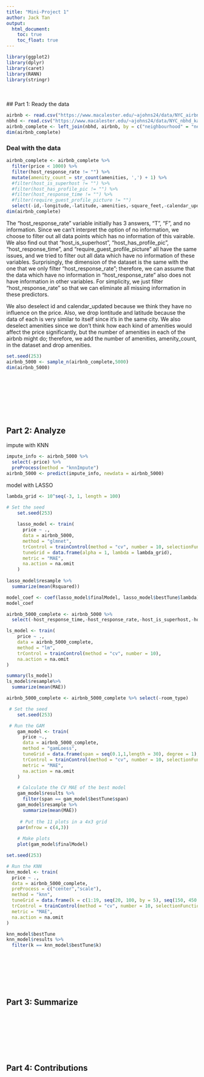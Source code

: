 ```yaml
---
title: "Mini-Project 1"
author: Jack Tan
output: 
  html_document:
    toc: true
    toc_float: true
---
```

```r
library(ggplot2)
library(dplyr)
library(caret)
library(RANN)
library(stringr)
```

\
\
## Part 1: Ready the data
```r
airbnb <- read.csv("https://www.macalester.edu/~ajohns24/data/NYC_airbnb_kaggle.csv")
nbhd <- read.csv("https://www.macalester.edu/~ajohns24/data/NYC_nbhd_kaggle.csv")
airbnb_complete <- left_join(nbhd, airbnb, by = c("neighbourhood" = "neighbourhood_cleansed"))
dim(airbnb_complete)
```




### Deal with the data
```r
airbnb_complete <- airbnb_complete %>% 
  filter(price < 1000) %>%
  filter(host_response_rate != "") %>%
  mutate(amenity_count = str_count(amenities, ',') + 1) %>%
  #filter(host_is_superhost != "") %>%
  #filter(host_has_profile_pic != "") %>%
  #filter(host_response_time != "") %>%
  #filter(require_guest_profile_picture != "")
  select(-id,-longitude,-latitude,-amenities,-square_feet,-calendar_updated)
dim(airbnb_complete)
```

The "host_response_rate" variable initially has 3 answers, "T", "F", and no information. Since we can't interpret the option of no information, we choose to filter out all data points which has no information of this vairable. We also find out that "host_is_superhost", "host_has_profile_pic", "host_response_time", and "require_guest_profile_picture" all have the same issues, and we tried to filter out all data which have no information of these variables. Surprisingly, the dimension of the dataset is the same with the one that we only filter "host_response_rate"; therefore, we can assume that the data which have no information in "host_response_rate" also does not have information in other variables. For simplicity, we just filter "host_response_rate" so that we can eliminate all missing information in these predictors.

We also deselect id and calendar_updated because we think they have no influence on the price. Also, we drop lontitude and latitude because the data of each is very similar to itself since it's in the same city. We also deselect amenities since we don't think how each kind of amenities would affect the price significantly, but the number of amenities in each of the airbnb might do; therefore, we add the number of amenities, amenity_count, in the dataset and drop amenities.


```r
set.seed(253)
airbnb_5000 <- sample_n(airbnb_complete,5000)
dim(airbnb_5000)
```

\
\
\
\
\
\



## Part 2: Analyze
impute with KNN
```r
impute_info <- airbnb_5000 %>%
  select(-price) %>%
  preProcess(method = "knnImpute")
airbnb_5000 <- predict(impute_info, newdata = airbnb_5000)
```

model with LASSO
```r
lambda_grid <- 10^seq(-3, 1, length = 100)

# Set the seed 
    set.seed(253)
    
    lasso_model <- train(
      price ~ .,
      data = airbnb_5000,
      method = "glmnet",
      trControl = trainControl(method = "cv", number = 10, selectionFunction = "best"),
      tuneGrid = data.frame(alpha = 1, lambda = lambda_grid),
      metric = "MAE",
      na.action = na.omit
    )
    
lasso_model$resample %>% 
  summarize(mean(Rsquared))
```

```r
model_coef <- coef(lasso_model$finalModel, lasso_model$bestTune$lambda)
model_coef
```


```r
airbnb_5000_complete <- airbnb_5000 %>% 
  select(-host_response_time,-host_response_rate,-host_is_superhost,-host_has_profile_pic,-is_location_exact,-property_type,-beds,-bed_type,-maximum_nights,-cancellation_policy,-require_guest_profile_picture,-neighbourhood)
```

```r
ls_model <- train(
    price ~ .,
    data = airbnb_5000_complete,
    method = "lm",
    trControl = trainControl(method = "cv", number = 10),
    na.action = na.omit
)

summary(ls_model)
ls_model$resample%>%
  summarize(mean(MAE))
```

```r
airbnb_5000_complete <- airbnb_5000_complete %>% select(-room_type)
```

```r
 # Set the seed
    set.seed(253)

 # Run the GAM
    gam_model <- train(
      price ~.,
      data = airbnb_5000_complete,
      method = "gamLoess",
      tuneGrid = data.frame(span = seq(0.1,1,length = 30), degree = 1),
      trControl = trainControl(method = "cv", number = 10, selectionFunction = "best"),
      metric = "MAE",
      na.action = na.omit
    )
```

```r
    # Calculate the CV MAE of the best model
    gam_model$results %>% 
      filter(span == gam_model$bestTune$span)
    gam_model$resample %>% 
      summarize(mean(MAE))
    
     # Put the 11 plots in a 4x3 grid
    par(mfrow = c(4,3))
    
    # Make plots
    plot(gam_model$finalModel)
```



```r
set.seed(253)

# Run the KNN
knn_model <- train(
  price ~ .,
  data = airbnb_5000_complete,
  preProcess = c("center","scale"),
  method = "knn",
  tuneGrid = data.frame(k = c(1:19, seq(20, 100, by = 5), seq(150, 450, by = 50))),
  trControl = trainControl(method = "cv", number = 10, selectionFunction = "best"),
  metric = "MAE",
  na.action = na.omit
)
```

```r

knn_model$bestTune
knn_model$results %>% 
  filter(k == knn_model$bestTune$k)
```

\
\
\
\
\



## Part 3: Summarize



\
\
\
\
\
\



## Part 4: Contributions



